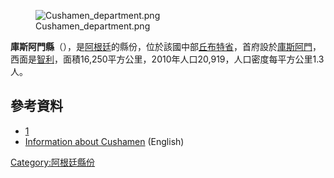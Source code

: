 [[Image:Cushamen_department.png|right]]

'''庫斯阿門縣'''（{{lang-es|Departamento Cushamen}}），是[[阿根廷|阿根廷]]的縣份，位於該國中部[[丘布特省|丘布特省]]，首府設於[[庫斯阿門|庫斯阿門]]，西面是[[智利|智利]]，面積16,250平方公里，2010年人口20,919，人口密度每平方公里1.3人。

==參考資料==
*[http://www.esquel.gov.ar] {{Wayback|url=http://www.esquel.gov.ar/ |date=20201130234327 }}
*[https://web.archive.org/web/20070311103338/http://www.inpatagonia.com/cgi-bin/frames.cgi?main=%2Fregions%2Fchubut%2Fcushamen%2Ftourism.htm&header=%2Fregions%2F_frames%2Fheader.htm&control=%2Fregions%2F_frames%2Fcontrol.htm&logo=%2Fregions%2F_frames%2Flogo.htm Information about Cushamen] (English)

{{Argentina-geo-stub}}
[[Category:阿根廷縣份|Category:阿根廷縣份]]